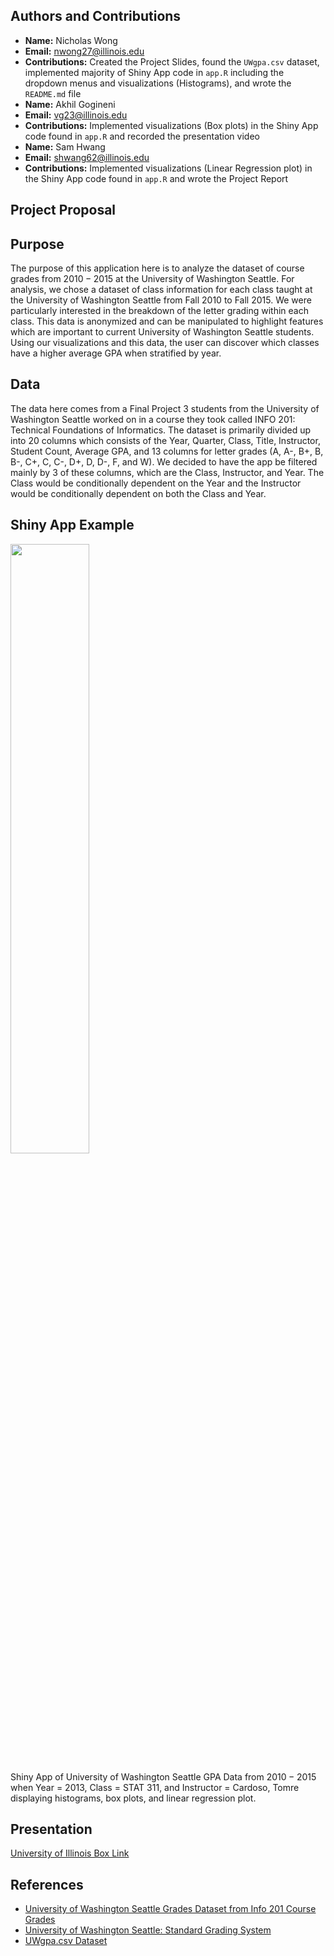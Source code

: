 ## Authors and Contributions

-   **Name:** Nicholas Wong
-   **Email:** [nwong27\@illinois.edu](mailto:nwong27@illinois.edu)
-   **Contributions:** Created the Project Slides, found the `UWgpa.csv` dataset, implemented majority of Shiny App code in `app.R`        including the dropdown menus and visualizations (Histograms), and wrote the `README.md` file
-   **Name:** Akhil Gogineni
-   **Email:** [vg23\@illinois.edu](mailto:vg23@illinois.edu)
-   **Contributions:** Implemented visualizations (Box plots) in the Shiny App code found in `app.R` and recorded the presentation         video
-   **Name:** Sam Hwang
-   **Email:** [shwang62\@illinois.edu](mailto:shwang62@illinois.edu)
-   **Contributions:** Implemented visualizations (Linear Regression plot) in the Shiny App code found in `app.R` and wrote the 
    Project Report

## Project Proposal

## Purpose

The purpose of this application here is to analyze the dataset of course grades from $2010 - 2015$ at the University of Washington Seattle. For analysis, we chose a dataset of class information for each class taught at the University of Washington Seattle from 
Fall $2010$ to Fall $2015.$ We were particularly interested in the breakdown of the letter grading within each class. This data is anonymized and can be manipulated to highlight features which are important to current University of Washington Seattle students. 
Using our visualizations and this data, the user can discover which classes have a higher average GPA when stratified by year.

## Data

The data here comes from a Final Project $3$ students from the University of Washington Seattle worked on in a course they took called INFO $201$: Technical Foundations of Informatics. The dataset is primarily divided up into $20$ columns which consists of the Year, Quarter, Class, Title, Instructor, Student Count, Average GPA, and $13$ columns for letter grades (A, A-, B+, B, B-, C+, C, C-, D+, D, 
D-, F, and W). We decided to have the app be filtered mainly by $3$ of these columns, which are the Class, Instructor, and Year. The 
Class would be conditionally dependent on the Year and the Instructor would be conditionally dependent on both the Class and Year.

## Shiny App Example

![](images/UW-GPA-Shiny-App-Example.png){width=50%}

Shiny App of University of Washington Seattle GPA Data from $2010 - 2015$ when Year = $2013$, Class = STAT $311$, and Instructor =  Cardoso, Tomre displaying histograms, box plots, and linear regression plot. 

## Presentation

[University of Illinois Box Link](https://uofi.app.box.com/folder/0)

## References
-  [University of Washington Seattle Grades Dataset from Info 201 Course Grades](https://github.com/joshkeating/info-201-coursegrades/)
-  [University of Washington Seattle: Standard Grading System](https://www.washington.edu/students/gencat/front/Grading_Sys.html)
-  [UWgpa.csv Dataset](https://github.com/joshkeating/info-201-coursegrades/blob/master/resources/UWgpa.csv)